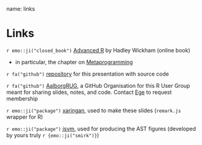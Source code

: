 name: links

# Links


`r emo::ji("closed_book")` [Advanced R](https://adv-r.hadley.nz) by Hadley Wickham (online book)

- in particular, the chapter on [Metaprogramming](https://adv-r.hadley.nz/meta.html)

`r fa("github")` [repository](https://github.com/AalborgRUG/talk-nse) for this presentation with source code

`r fa("github")` [AalborgRUG](https://github.com/AalborgRUG), a GitHub Organisation for this R User Group meant for sharing slides, notes, and code.
Contact [Ege](mailto:rubak@math.aau.dk) to request membership

`r emo::ji("package")` [xaringan](https://github.com/yihui/xaringan), used to make these slides (`remark.js` wrapper for R)

`r emo::ji("package")` [jsvm](https://github.com/janusvm/jsvm), used for producing the AST figures (developed by yours truly `r {emo::ji("smirk")}`)

